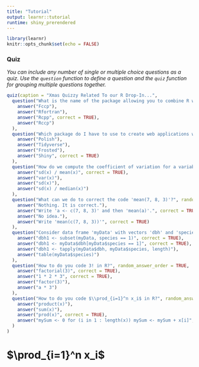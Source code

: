 ---
title: "Tutorial"
output: learnr::tutorial
runtime: shiny_prerendered
---

```{r setup, include=FALSE}
library(learnr)
knitr::opts_chunk$set(echo = FALSE)
```


### Quiz

*You can include any number of single or multiple choice questions as a quiz. Use the `question` function to define a question and the `quiz` function for grouping multiple questions together.*

```{r quiz}
quiz(caption = "Xmas Quizzy Related To our R Drop-In...", 
  question("What is the name of the package allowing you to combine R with higher programming languages?", random_answer_order = TRUE,
    answer("Fccp"),
    answer("Rfortran"),
    answer("Rcpp", correct = TRUE),
    answer("Rccp")
  ),
  question("Which package do I have to use to create web applications with R?", random_answer_order = TRUE,
    answer("Polish"),
    answer("Tidyverse"),
    answer("Frosted"),
    answer("Shiny", correct = TRUE)
  ),
  question("How do we compute the coefficient of variation for a variable x in R?", random_answer_order = TRUE,
    answer("sd(x) / mean(x)", correct = TRUE),
    answer("var(x)"),
    answer("sd(x)"),
    answer("sd(x) / median(x)")
  ),
  question("What can we do to correct the code 'mean(7, 8, 3)'?", random_answer_order = TRUE,
    answer("Nothing. It is correct."),
    answer("Write 'a <- c(7, 8, 3)' and then 'mean(a)'.", correct = TRUE),
    answer("No idea."),
    answer("Write 'mean(c(7, 8, 3))'", correct = TRUE)
  ),
  question("Consider data frame 'myData' with vectors 'dbh' and 'species'. How can we subset the data according to species 1?", random_answer_order = TRUE,
    answer("dbh1 <- subset(myData, species == 1)", correct = TRUE),
    answer("dbh1 <- myData$dbh[myData$species == 1]", correct = TRUE),
    answer("dbh1 <- tapply(myData$dbh, myData$species, length)"),
    answer("table(myData$species)")
  ),
  question("How to do you code 3! in R?", random_answer_order = TRUE,
    answer("factorial(3)", correct = TRUE),
    answer("1 * 2 * 3", correct = TRUE),
    answer("factor(3)"),
    answer("a * 3")
  ),
  question("How to do you code $\\prod_{i=1}^n x_i$ in R?", random_answer_order = TRUE,
    answer("product(x)"),
    answer("sum(x)"),
    answer("prod(x)", correct = TRUE),
    answer("mySum <- 0 for (i in 1 : length(x)) mySum <- mySum + x[i]", correct = TRUE)
  )
)
```
# $\prod_{i=1}^n x_i$

